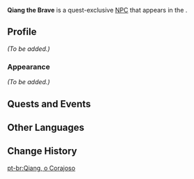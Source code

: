 {{Meta
<!-- Remove this template after adding the missing info -->
|missing_NPC_profile  = yes
}}
{{Character Infobox
|type             = Quest NPC
|image            = NPC Qiang the Brave.png
|region           = Liyue
|location         = Liyue
|affiliation      = Treasure Hoarders
}}
'''Qiang the Brave''' is a quest-exclusive [[NPC]] that appears in the {{Quest|Jade Chamber Rising}}.

==Profile==
<!-- detailed story/lore information goes here -->
''(To be added.)''

===Appearance===
''(To be added.)''

==Quests and Events==
{{Quests and Events}}

==Other Languages==
{{Other Languages
|default_hidden = 1
|en      = Qiang the Brave
|zhs     = 阿强
|zhs_rm  = Ā Qiáng
|zht     = 阿強
|zht_rm  = Ā Qiáng
|ja      = 強
|ja_rm   = Kyou
|ko      = 강식
|es      = El Valiente Chiang
|fr      = Chiang
|ru      = Храбрый Цян
|th      = Qiang the Brave
|vi      = Qiang
|de      = Qiang der Starke
|id      = Qiang the Brave
|pt      = Qiang, o Corajoso
|tr      = Cesur Qiang
|it      = Qiang il Coraggioso
}}

==Change History==
{{Change History|2.4}}
<!--
==References==
{{Reflist}}-->

[[pt-br:Qiang, o Corajoso]]
